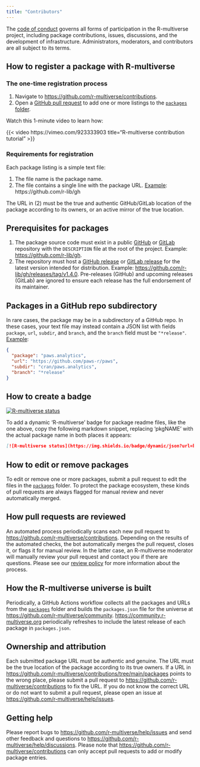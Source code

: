 ```yaml
---
title: "Contributors"
---
```


The [code of conduct](conduct.qmd) governs all forms of participation in the R-multiverse project, including package contributions, issues, discussions, and the development of infrastructure. Administrators, moderators, and contributors are all subject to its terms.

## How to register a package with R-multiverse

### The one-time registration process

1. Navigate to <https://github.com/r-multiverse/contributions>.
2. Open a [GitHub pull request](https://docs.github.com/en/pull-requests/collaborating-with-pull-requests/proposing-changes-to-your-work-with-pull-requests/about-pull-requests) to add one or more listings to the [`packages` folder](https://github.com/r-multiverse/contributions/tree/main/packages).

Watch this 1-minute video to learn how:

{{< video https://vimeo.com/923333903 title="R-multiverse contribution tutorial" >}}

### Requirements for registration

Each package listing is a simple text file:

1. The file name is the package name.
2. The file contains a single line with the package URL. [Example](https://github.com/r-multiverse/contributions/blob/main/packages/gh): https://github.com/r-lib/gh
  
The URL in (2) must be the true and authentic GitHub/GitLab location of the package according to its owners, or an active mirror of the true location.

::: {.callout-note}
## Prerequisites for packages

1. The package source code must exist in a public [GitHub](https://github.com) or [GitLab](https://gitlab.com) repository with the `DESCRIPTION` file at the root of the project. Example: <https://github.com/r-lib/gh>.
2. The repository must host a [GitHub release](https://docs.github.com/en/repositories/releasing-projects-on-github/managing-releases-in-a-repository) or [GitLab release](https://docs.gitlab.com/ee/user/project/releases/) for the latest version intended for distribution. Example: <https://github.com/r-lib/gh/releases/tag/v1.4.0>. Pre-releases (GitHub) and upcoming releases (GitLab) are ignored to ensure each release has the full endorsement of its maintainer.
:::

::: {.callout-note collapse="true"}
## Packages in a GitHub repo subdirectory
In rare cases, the package may be in a subdirectory of a GitHub repo. In these cases, your text file may instead contain a JSON list with fields `package`, `url`, `subdir`, and `branch`, and the `branch` field must be `"*release"`. [Example](https://github.com/r-multiverse/contributions/blob/main/packages/paws.analytics):

```json
{
  "package": "paws.analytics",
  "url": "https://github.com/paws-r/paws",
  "subdir": "cran/paws.analytics",
  "branch": "*release"
}
```
:::

## How to create a badge

[<img src="https://img.shields.io/badge/dynamic/json?url=https%3A%2F%2Fcommunity.r-multiverse.org%2Fapi%2Fpackages%2Fmirai&query=%24.Version&label=r-multiverse" alt="R-multiverse status" />](https://community.r-multiverse.org/mirai)

To add a dynamic 'R-multiverse' badge for package readme files, like the one above, copy the following markdown snippet, replacing 'pkgNAME' with the actual package name in both places it appears:

```.md
[![R-multiverse status](https://img.shields.io/badge/dynamic/json?url=https%3A%2F%2Fcommunity.r-multiverse.org%2Fapi%2Fpackages%2FpkgNAME&query=%24.Version&label=r-multiverse)](https://community.r-multiverse.org/pkgNAME)
```

## How to edit or remove packages

To edit or remove one or more packages, submit a pull request to edit the files in the [`packages`](https://github.com/r-multiverse/contributions/tree/main/packages) folder. To protect the package ecosystem, these kinds of pull requests are always flagged for manual review and never automatically merged.

## How pull requests are reviewed

An automated process periodically scans each new pull request to <https://github.com/r-multiverse/contributions>. Depending on the results of the automated checks, the bot automatically merges the pull request, closes it, or flags it for manual review. In the latter case, an R-multiverse moderator will manually review your pull request and contact you if there are questions. Please see our [review policy](review.qmd) for more information about the process.

## How the R-multiverse universe is built

Periodically, a GitHub Actions workflow collects all the packages and URLs from the [`packages`](https://github.com/r-multiverse/contributions/tree/main/packages) folder and builds the `packages.json` file for the universe at <https://github.com/r-multiverse/community>. <https://community.r-multiverse.org> periodically refreshes to include the latest release of each package in `packages.json`.

## Ownership and attribution

Each submitted package URL must be authentic and genuine. The URL must be the true location of the package according to its true owners. If a URL in <https://github.com/r-multiverse/contributions/tree/main/packages> points to the wrong place, please submit a pull request to <https://github.com/r-multiverse/contributions> to fix the URL. If you do not know the correct URL or do not want to submit a pull request, please open an issue at <https://github.com/r-multiverse/help/issues>.

## Getting help

Please report bugs to <https://github.com/r-multiverse/help/issues> and send other feedback and questions to <https://github.com/r-multiverse/help/discussions>. Please note that <https://github.com/r-multiverse/contributions> can only accept pull requests to add or modify package entries.
